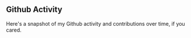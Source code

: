 ## Github Activity

Here's a snapshot of my Github activity and contributions over time, if you cared.